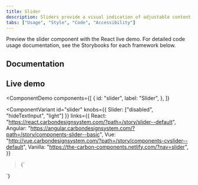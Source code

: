 ```yaml
---
title: Slider
description: Sliders provide a visual indication of adjustable content, where the user can move the handle along a horizontal track to increase or decrease the value.
tabs: ["Usage", "Style", "Code", "Accessibility"]
---
```


<PageDescription>

Preview the slider component with the React live demo. For detailed code usage documentation, see the Storybooks for each framework below.

</PageDescription>

## Documentation

<Row className="resource-card-group">
<Column colLg={4} colMd={4} noGutterSm>
  <ResourceCard
    subTitle="React"
    href="http://react.carbondesignsystem.com/?path=/story/slider--default"
    >

<MdxIcon name="react" />

  </ResourceCard>
</Column>
<Column colLg={4} colMd={4} noGutterSm>
  <ResourceCard
      subTitle="Angular (Community)"
      href="https://angular.carbondesignsystem.com/?path=/story/components-slider--basic"
      >

<MdxIcon name="angular" />

  </ResourceCard>
</Column>
<Column colLg={4} colMd={4} noGutterSm>
  <ResourceCard
      subTitle="Vue (Community)"
      href="http://vue.carbondesignsystem.com/?path=/story/components-cvslider--default"
      >

<MdxIcon name="vue" />

  </ResourceCard>
</Column>
</Row>

## Live demo

<ComponentDemo
  components={[
    {
      id: "slider",
      label: "Slider",
    },
  ]}
>
  <ComponentVariant
    id="slider"
    knobs={{ Slider: ["disabled", "hideTextInput", "light"] }}
    links={{
      React:
        "https://react.carbondesignsystem.com/?path=/story/slider--default",
      Angular:
        "https://angular.carbondesignsystem.com/?path=/story/components-slider--basic",
      Vue:
        "http://vue.carbondesignsystem.com/?path=/story/components-cvslider--default",
      Vanilla: "https://the-carbon-components.netlify.com/?nav=slider",
    }}
  >{`
  <div className="some-container">
<Slider
  ariaLabelInput="Label for slider value"
  id="slider"
  labelText="Slider label"
  max={100}
  min={0}
  step={1}
  stepMuliplier={4}
  value={50}
/>
</div>
  `}</ComponentVariant>
</ComponentDemo>
